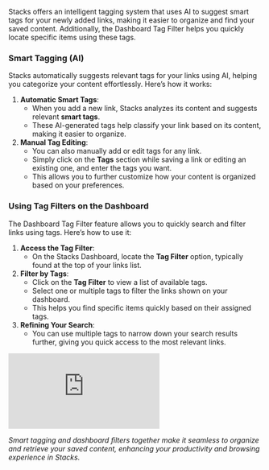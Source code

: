 Stacks offers an intelligent tagging system that uses AI to suggest smart tags for your newly added links, making it easier to organize and find your saved content. Additionally, the Dashboard Tag Filter helps you quickly locate specific items using these tags.

### Smart Tagging (AI)

Stacks automatically suggests relevant tags for your links using AI, helping you categorize your content effortlessly. Here’s how it works:

1. **Automatic Smart Tags**:
    - When you add a new link, Stacks analyzes its content and suggests relevant **smart tags**.
    - These AI-generated tags help classify your link based on its content, making it easier to organize.
2. **Manual Tag Editing**:
    - You can also manually add or edit tags for any link.
    - Simply click on the **Tags** section while saving a link or editing an existing one, and enter the tags you want.
    - This allows you to further customize how your content is organized based on your preferences.

### Using Tag Filters on the Dashboard

The Dashboard Tag Filter feature allows you to quickly search and filter links using tags. Here’s how to use it:

1. **Access the Tag Filter**:
    - On the Stacks Dashboard, locate the **Tag Filter** option, typically found at the top of your links list.
2. **Filter by Tags**:
    - Click on the **Tag Filter** to view a list of available tags.
    - Select one or multiple tags to filter the links shown on your dashboard.
    - This helps you find specific items quickly based on their assigned tags.
3. **Refining Your Search**:
    - You can use multiple tags to narrow down your search results further, giving you quick access to the most relevant links.

<iframe class="w-full aspect-video" src="https://www.youtube.com/embed/G4cI6kH44ew" title="YouTube video player" frameborder="0" allow="accelerometer; autoplay; clipboard-write; encrypted-media; gyroscope; picture-in-picture; web-share" referrerpolicy="strict-origin-when-cross-origin" allowfullscreen></iframe>

*Smart tagging and dashboard filters together make it seamless to organize and retrieve your saved content, enhancing your productivity and browsing experience in Stacks.*
